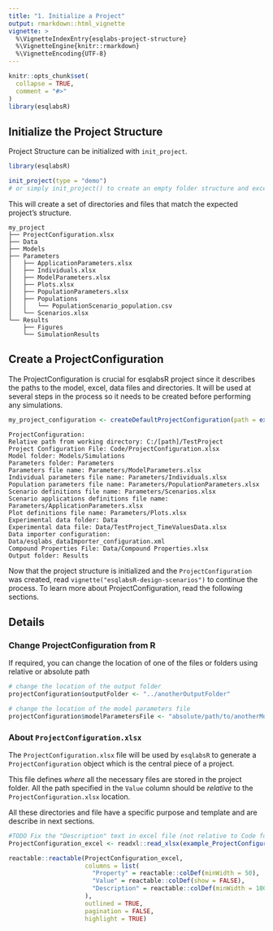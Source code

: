 ```yaml
---
title: "1. Initialize a Project"
output: rmarkdown::html_vignette
vignette: >
  %\VignetteIndexEntry{esqlabs-project-structure}
  %\VignetteEngine{knitr::rmarkdown}
  %\VignetteEncoding{UTF-8}
---
```


```r
knitr::opts_chunk$set(
  collapse = TRUE,
  comment = "#>"
)
library(esqlabsR)
```


## Initialize the Project Structure

Project Structure can be initialized with `init_project`.

```r
library(esqlabsR)

init_project(type = "demo") 
# or simply init_project() to create an empty folder structure and excel templates.
```

This will create a set of directories and files that match the expected project's 
structure.

```
my_project
├── ProjectConfiguration.xlsx
├── Data
├── Models
├── Parameters
│   ├── ApplicationParameters.xlsx
│   ├── Individuals.xlsx
│   ├── ModelParameters.xlsx
│   ├── Plots.xlsx
│   ├── PopulationParameters.xlsx
│   ├── Populations
│   │   └── PopulationScenario_population.csv
│   └── Scenarios.xlsx
└── Results
    ├── Figures
    └── SimulationResults

```
## Create a ProjectConfiguration

The ProjectConfiguration is crucial for esqlabsR project since it describes
the paths to the model, excel, data files and directories. It will be used
at several steps in the process so it needs to be created before performing
any simulations.

```r
my_project_configuration <- createDefaultProjectConfiguration(path = example_ProjectConfiguration())
```
```
ProjectConfiguration: 
Relative path from working directory: C:/[path]/TestProject
Project Configuration File: Code/ProjectConfiguration.xlsx 
Model folder: Models/Simulations 
Parameters folder: Parameters 
Parameters file name: Parameters/ModelParameters.xlsx 
Individual parameters file name: Parameters/Individuals.xlsx 
Population parameters file name: Parameters/PopulationParameters.xlsx
Scenario definitions file name: Parameters/Scenarios.xlsx
Scenario applications definitions file name: Parameters/ApplicationParameters.xlsx
Plot definitions file name: Parameters/Plots.xlsx
Experimental data folder: Data
Experimental data file: Data/TestProject_TimeValuesData.xlsx
Data importer configuration: Data/esqlabs_dataImporter_configuration.xml
Compound Properties File: Data/Compound Properties.xlsx
Output folder: Results
```

Now that the project structure is initialized and the `ProjectConfiguration` was 
created, read `vignette("esqlabsR-design-scenarios")` to continue the process.
To learn more about ProjectConfiguration, read the following sections.

## Details

### Change ProjectConfiguration from R

If required, you can change the location of one of the files or folders using relative or absolute path

```r
# change the location of the output folder
projectConfiguration$outputFolder <- "../anotherOutputFolder"

# change the location of the model parameters file
projectConfiguration$modelParametersFile <- "absolute/path/to/anotherModelParameters.xlsx"
```


### About `ProjectConfiguration.xlsx`

The `ProjectConfiguration.xlsx` file will be used by `esqlabsR` to generate a
`ProjectConfiguration` object which is the central piece of a project.

This file defines *where* all the necessary files are stored in the project 
folder. All the path specified in the `Value` column should be *relative* to the
`ProjectConfiguration.xlsx` location.

All these directories and file have a specific purpose and template and are 
describe in next sections.

```r
#TODO Fix the "Description" text in excel file (not relative to Code folder anymore)
ProjectConfiguration_excel <- readxl::read_xlsx(example_ProjectConfiguration())

reactable::reactable(ProjectConfiguration_excel,
                     columns = list(
                       "Property" = reactable::colDef(minWidth = 50),
                       "Value" = reactable::colDef(show = FALSE),
                       "Description" = reactable::colDef(minWidth = 100)
                     ),
                     outlined = TRUE,
                     pagination = FALSE,
                     highlight = TRUE)
```


<!-- #### `Data/` -->
<!-- The `Data/` folder should contain all the Excel files with observed experimental  -->
<!-- data. -->

<!-- #### `Models/` -->
<!-- The `Models/` folder should contain all the `.pkml` files generated with the  -->
<!-- OSPS suite. -->

<!-- #### `Parameters/` -->
<!-- The `Parameters/` folder contains all the main Excel templates that serve as  -->
<!-- inputs to parameterize the simulations, plot outputs *etc.* -->

<!-- #### `Results/` -->
<!-- The `Results/` is where Figures and SimulationResults outputs generated by -->
<!-- `esqlabsR` will be written by default. -->


